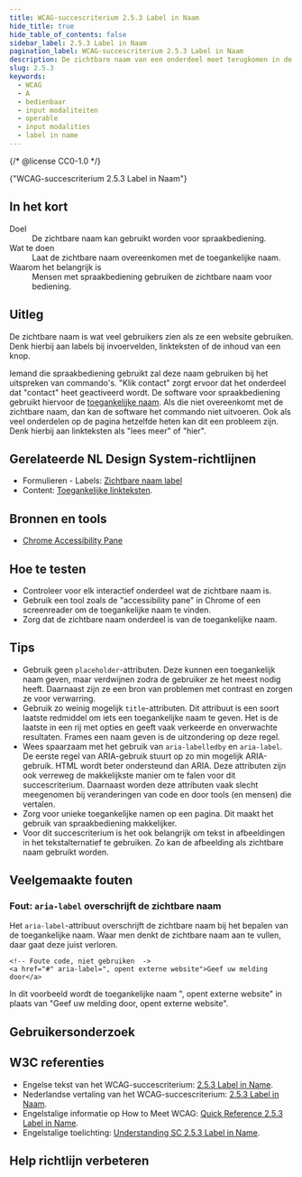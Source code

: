 ```yaml
---
title: WCAG-succescriterium 2.5.3 Label in Naam
hide_title: true
hide_table_of_contents: false
sidebar_label: 2.5.3 Label in Naam
pagination_label: WCAG-succescriterium 2.5.3 Label in Naam
description: De zichtbare naam van een onderdeel moet terugkomen in de toegankelijke naam.
slug: 2.5.3
keywords:
  - WCAG
  - A
  - bedienbaar
  - input modaliteiten
  - operable
  - input modalities
  - label in name
---
```


{/* @license CC0-1.0 */}


<WcagHeadingGroup level={1} conformanceLevel="Niveau A">
  {"WCAG-succescriterium 2.5.3 Label in Naam"}
</WcagHeadingGroup>

## In het kort

<dl>
  <div class="dl__item">
    <dt class="dl__term">Doel</dt>
    <dd class="dl__definition">De zichtbare naam kan gebruikt worden voor spraakbediening.</dd>
  </div>
  <div class="dl__item">
    <dt class="dl__term">Wat te doen</dt>
    <dd class="dl__definition">Laat de zichtbare naam overeenkomen met de toegankelijke naam.</dd>
  </div>
  <div class="dl__item">
    <dt class="dl__term">Waarom het belangrijk is</dt>
    <dd class="dl__definition">Mensen met spraakbediening gebruiken de zichtbare naam voor bediening.</dd>
  </div>
</dl>

## Uitleg

<Summary />

De zichtbare naam is wat veel gebruikers zien als ze een website gebruiken. Denk hierbij aan labels bij invoervelden, linkteksten of de inhoud van een knop.

Iemand die spraakbediening gebruikt zal deze naam gebruiken bij het uitspreken van commando's. "Klik contact" zorgt ervoor dat het onderdeel dat "contact" heet geactiveerd wordt.
De software voor spraakbediening gebruikt hiervoor de [toegankelijke naam](/woordenlijst/#toegankelijke-naam). Als die niet overeenkomt met de zichtbare naam, dan kan de software het commando niet uitvoeren.
Ook als veel onderdelen op de pagina hetzelfde heten kan dit een probleem zijn. Denk hierbij aan linkteksten als "lees meer" of "hier".

## Gerelateerde NL Design System-richtlijnen

- Formulieren - Labels: [Zichtbare naam label](https://nldesignsystem.nl/richtlijnen/formulieren/labels/zichtbare-naam)
- Content: [Toegankelijke linkteksten](/richtlijnen/content/tekstopmaak/linkteksten).

## Bronnen en tools

- [Chrome Accessibility Pane](https://developer.chrome.com/docs/devtools/accessibility/reference)

## Hoe te testen

- Controleer voor elk interactief onderdeel wat de zichtbare naam is.
- Gebruik een tool zoals de "accessibility pane" in Chrome of een screenreader om de toegankelijke naam te vinden.
- Zorg dat de zichtbare naam onderdeel is van de toegankelijke naam.

## Tips

- Gebruik geen `placeholder`-attributen. Deze kunnen een toegankelijk naam geven, maar verdwijnen zodra de gebruiker ze het meest nodig heeft. Daarnaast zijn ze een bron van problemen met contrast en zorgen ze voor verwarring.
- Gebruik zo weinig mogelijk `title`-attributen. Dit attribuut is een soort laatste redmiddel om iets een toegankelijke naam te geven. Het is de laatste in een rij met opties en geeft vaak verkeerde en onverwachte resultaten. Frames een naam geven is de uitzondering op deze regel.
- Wees spaarzaam met het gebruik van `aria-labelledby` en `aria-label`. De eerste regel van ARIA-gebruik stuurt op zo min mogelijk ARIA-gebruik. HTML wordt beter ondersteund dan ARIA. Deze attributen zijn ook verreweg de makkelijkste manier om te falen voor dit succescriterium. Daarnaast worden deze attributen vaak slecht meegenomen bij veranderingen van code en door tools (en mensen) die vertalen.
- Zorg voor unieke toegankelijke namen op een pagina. Dit maakt het gebruik van spraakbediening makkelijker.
- Voor dit succescriterium is het ook belangrijk om tekst in afbeeldingen in het tekstalternatief te gebruiken. Zo kan de afbeelding als zichtbare naam gebruikt worden.

## Veelgemaakte fouten

### Fout: `aria-label` overschrijft de zichtbare naam

Het `aria-label`-attribuut overschrijft de zichtbare naam bij het bepalen van de toegankelijke naam. Waar men denkt de zichtbare naam aan te vullen, daar gaat deze juist verloren.

```
<!-- Foute code, niet gebruiken  ->
<a href="#" aria-label=", opent externe website">Geef uw melding door</a>
```

In dit voorbeeld wordt de toegankelijke naam ", opent externe website" in plaats van "Geef uw melding door, opent externe website".

## Gebruikersonderzoek

<CTAGebruikersonderzoek />

## W3C referenties

- Engelse tekst van het WCAG-succescriterium: [<span lang="en">2.5.3 Label in Name</span>](https://www.w3.org/TR/WCAG22/#label-in-name).
- Nederlandse vertaling van het WCAG-succescriterium: [2.5.3 Label in Naam](https://www.w3.org/Translations/WCAG22-nl/#label-in-naam).
- Engelstalige informatie op <span lang="en">How to Meet WCAG</span>: [<span lang="en">Quick Reference 2.5.3 Label in Name</span>](https://www.w3.org/WAI/WCAG22/quickref/#label-in-name).
- Engelstalige toelichting: [<span lang="en">Understanding SC 2.5.3 Label in Name</span>](https://www.w3.org/WAI/WCAG22/Understanding/label-in-name.html).

<SpotlightSection>
  <Markdown omitH1 headinglevel={3}>
    <Disclaimer />
  </Markdown>
</SpotlightSection>

## Help richtlijn verbeteren

<Markdown omitH1 headinglevel={3}>
  <WCAGFooterInfo />
</Markdown>
